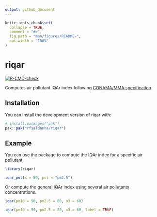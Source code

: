 ```yaml
---
output: github_document
---
```


<!-- README.md is generated from README.Rmd. Please edit that file -->

```r
knitr::opts_chunk$set(
  collapse = TRUE,
  comment = "#>",
  fig.path = "man/figures/README-",
  out.width = "100%"
)
```

# riqar

<!-- badges: start -->
[![R-CMD-check](https://github.com/rfsaldanha/riqar/actions/workflows/R-CMD-check.yaml/badge.svg)](https://github.com/rfsaldanha/riqar/actions/workflows/R-CMD-check.yaml)
<!-- badges: end -->

Computes air pollutant IQAr index following [CONAMA/MMA specification](https://www.gov.br/mma/pt-br/assuntos/meio-ambiente-urbano-recursos-hidricos-qualidade-ambiental/qualidade-do-ar/indice-de-qualidade-do-ar-iqar).

## Installation

You can install the development version of riqar with:

``` r
# install.packages("pak")
pak::pak("rfsaldanha/riqar")
```

## Example

You can use the package to compute the IQAr index for a specific air pollutant.

```r
library(riqar)

iqar_pol(x = 50, pol = "pm2.5")
```

Or compute the general IQAr index using several air pollutants concentrations.

```r
iqar(pm10 = 50, pm2.5 = 80, o3 = 60)
```

```r
iqar(pm10 = 50, pm2.5 = 80, o3 = 60, label = TRUE)
```
